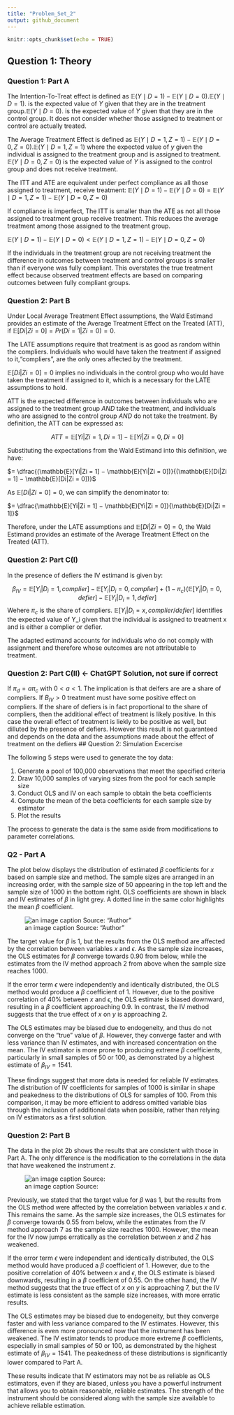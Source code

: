 ```yaml
---
title: "Problem_Set_2"
output: github_document
---
```


```r
knitr::opts_chunk$set(echo = TRUE)


```

## Question 1: Theory

### Question 1: Part A
The Intention-To-Treat effect is defined as $\mathbb{E}(Y\mid D=1)-\mathbb{E}(Y\mid D=0)$.$\mathbb{E}(Y\mid D=1)$. is the expected value of $Y$ given that they are in the treatment group.$\mathbb{E}(Y\mid D=0)$. is the expected value of $Y$ given that they are in the control group. It does not consider whether those assigned to treatment or control are actually treated.

The Average Treatment Effect is defined as $\mathbb{E}(Y\mid D=1,Z=1)-\mathbb{E}(Y\mid D=0, Z=0)$.$\mathbb{E}(Y\mid D=1,Z=1)$ where the expected value of $y$ given the individual is assigned to the treatment group and is assigned to treatment. $\mathbb{E}(Y\mid D=0,Z=0)$ is the expected value of $Y$ is assigned to the control group and does not receive treatment.

The ITT and ATE are equivalent under perfect compliance as all those assigned to treatment, receive treatment: 
$\mathbb{E}(Y\mid D=1)-\mathbb{E}(Y\mid D=0)=\mathbb{E}(Y\mid D=1,Z=1)-\mathbb{E}(Y\mid D=0, Z=0)$

If compliance is imperfect, The ITT is smaller than the ATE as not all those assigned to treatment group receive treatment. This reduces the average treatment among those assigned to the treatment group. 

$\mathbb{E}(Y\mid D=1)-\mathbb{E}(Y\mid D=0)<\mathbb{E}(Y\mid D=1,Z=1)-\mathbb{E}(Y\mid D=0, Z=0)$

If the individuals in the treatment group are not receiving treatment the difference in outcomes between treatment and control groups is smaller than if everyone was fully compliant. This overstates the true treatment effect because observed treatment effects are based on comparing outcomes between fully compliant groups. 


### Question 2: Part B
Under Local Average Treatment Effect  assumptions, the Wald Estimand provides an estimate of the Average Treatment Effect on the Treated (ATT), if $\mathbb{E}[Di|Zi = 0] = Pr(Di = 1|Zi = 0) = 0$.

The LATE assumptions require that treatment is as good as random within the compliers. Individuals who would have taken the treatment if assigned to it,"compliers", are the only ones affected by the treatment. 

$\mathbb{E}[Di|Zi = 0] = 0$ implies  no individuals in the control group who would have taken the treatment if assigned to it, which is a necessary for the LATE assumptions to hold.

ATT is the expected difference in outcomes between individuals who are assigned to the treatment group *AND* take the treatment, and individuals who are assigned to the control group *AND* do not take the treatment. By definition, the ATT can be expressed as:

$$ATT = \mathbb{E}[Yi|Zi = 1, Di = 1] − \mathbb{E}[Yi|Zi = 0, Di = 0]$$

Substituting the expectations from the Wald Estimand into this definition, we have:

 $= \dfrac{(\mathbb{E}[Yi|Zi = 1] − \mathbb{E}[Yi|Zi = 0])}{(\mathbb{E}[Di|Zi = 1] − \mathbb{E}[Di|Zi = 0])}$

As $\mathbb{E}[Di|Zi = 0] = 0$, we can simplify the denominator to:

 $= \dfrac{\mathbb{E}[Yi|Zi = 1] − \mathbb{E}[Yi|Zi = 0]}{\mathbb{E}[Di|Zi = 1]}$

Therefore, under the LATE assumptions and $\mathbb{E}[Di|Zi = 0] = 0$, the Wald Estimand provides an estimate of the Average Treatment Effect on the Treated (ATT).

### Question 2: Part C(I)
In the presence of defiers the IV estimand is given by: 

$$\beta_{IV}=\mathbb{E}[Y_i|D_i=1, complier]-\mathbb{E}[Y_i|D_i=0, complier]+(1-\pi_c)(\mathbb{E}[Y_i|D_i=0, defier]-\mathbb{E}[Y_i|D_i=1, defier]$$
Wehere $\pi_c$ is the share of compliers. $\mathbb{E}[Y_i|D_i=x, complier/defier]$ identifies the expected value of Y_i given that the individual is assigned to treatment x and is either a complier or defier.

The adapted estimand accounts for individuals who do not comply with assignment and therefore whose outcomes are not attributable to treatment. 

### Question 2: Part C(II) <- ChatGPT Solution, not sure if correct
If $\pi_d=a\pi_c$ with $0<a<1$. The implication is that deifers are are a share of compliers. If $B_{IV}>0$ treatment must have some positive effect on compliers. If the share of defiers is in fact proportional to the share of compliers, then the additional effect of treatment is likely positive. In this case the overall effect of treatment is liekly to be positive as well, but dilluted by the presence of defiers. However this result is not guaranteed and depends on the data and the assumptions made about the effect of treatment on the defiers
## Question 2: Simulation Excercise

The following 5 steps were used to generate the toy data:

1. Generate a pool of 100,000 observations that meet the specified criteria
2. Draw 10,000 samples of varying sizes from the pool for each sample size
3. Conduct OLS and IV on each sample to obtain the beta coefficients
4. Compute the mean of the beta coefficients for each sample size by estimator
5. Plot the results

The process to generate the data is the same aside from modifications to parameter correlations.

### Q2 - Part A
The plot below displays the distribution of estimated $\beta$ coefficients for $x$ based on sample size and method. The sample sizes are arranged in an increasing order, with the sample size of 50 appearing in the top left and the sample size of 1000 in the bottom right. OLS coefficients are shown in black and IV estimates of $\beta$ in light grey. A dotted line in the same color highlights the mean $\beta$ coefficient.

![an image caption Source: "Author"](Rplot_2a.png)

The target value for $\beta$ is 1, but the results from the OLS method are affected by the correlation between variables $x$ and $\epsilon$. As the sample size increases, the OLS estimates for $\beta$ converge towards 0.90 from below, while the estimates from the IV method approach 2 from above when the sample size reaches 1000.

If the error term $\epsilon$ were independently and identically distributed, the OLS method would produce a $\beta$ coefficient of 1. However, due to the positive correlation of 40% between $x$ and $\epsilon$, the OLS estimate is biased downward, resulting in a $\beta$ coefficient approaching 0.9. In contrast, the IV method suggests that the true effect of $x$ on $y$ is approaching 2.

The OLS estimates may be biased due to endogeneity, and thus do not converge on the "true" value of $\beta$. However, they converge faster and with less variance than IV estimates, and with increased concentration on the mean. The IV estimator is more prone to producing extreme $\beta$ coefficients, particularly in small samples of 50 or 100, as demonstrated by a highest estimate of $\beta_{IV}=1541$.

These findings suggest that more data is needed for reliable IV estimates. The distribution of IV coefficients for samples of 1000 is similar in shape and peakedness to the distributions of OLS for samples of 100. From this comparison, it may be more efficient to address omitted variable bias through the inclusion of additional data when possible, rather than relying on IV estimators as a first solution.

### Question 2: Part B
The data in the plot 2b shows the results that are consistent with those in Part A. The only difference is the modification to the correlations in the data that have weakened the instrument $z$.

![an image caption Source:](Rplot_2b.png)

Previously, we stated that the target value for $\beta$ was 1, but the results from the OLS method were affected by the correlation between variables $x$ and $\epsilon$. This remains the same. As the sample size increases, the OLS estimates for $\beta$ converge towards 0.55 from below, while the estimates from the IV method approach 7 as the sample size reaches 1000. However, the mean for the IV now jumps erratically as the correlation between $x$ and $Z$ has weakened.

If the error term $\epsilon$ were independent and identically distributed, the OLS method would have produced a $\beta$ coefficient of 1. However, due to the positive correlation of 40% between $x$ and $\epsilon$, the OLS estimate is biased downwards, resulting in a $\beta$ coefficient of 0.55. On the other hand, the IV method suggests that the true effect of $x$ on $y$ is approaching 7, but the IV estimate is less consistent as the sample size increases, with more erratic results.

The OLS estimates may be biased due to endogeneity, but they converge faster and with less variance compared to the IV estimates. However, this difference is even more pronounced now that the instrument has been weakened. The IV estimator tends to produce more extreme $\beta$ coefficients, especially in small samples of 50 or 100, as demonstrated by the highest estimate of $\beta_{IV}=1541$. The peakedness of these distributions is significantly lower compared to Part A.

These results indicate that IV estimators may not be as reliable as OLS estimators, even if they are biased, unless you have a powerful instrument that allows you to obtain reasonable, reliable estimates. The strength of the instrument should be considered along with the sample size available to achieve reliable estimation.